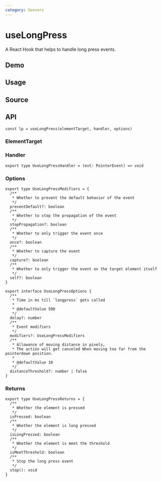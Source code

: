```yaml
---
category: Sensors
---
```


# useLongPress


<HooksType category="Sensors" />

A React Hook that helps to handle long press events.

## Demo


<App />

## Usage



## Source


<Source />

## API

```tsx
const lp = useLongPress(elementTarget, handler, options)
```

### ElementTarget


<Tip type="target" />

### Handler

```tsx
export type UseLongPressHandler = (evt: PointerEvent) => void
```

### Options

```tsx
export type UseLongPressModifiers = {
  /**
   * Whether to prevent the default behavior of the event
   */
  preventDefault?: boolean
  /**
   * Whether to stop the propagation of the event
   */
  stopPropagation?: boolean
  /**
   * Whether to only trigger the event once
   */
  once?: boolean
  /**
   * Whether to capture the event
   */
  capture?: boolean
  /**
   * Whether to only trigger the event on the target element itself
   */
  self?: boolean
}

export interface UseLongPressOptions {
  /**
   * Time in ms till `longpress` gets called
   *
   * @defaultValue 500
   */
  delay?: number
  /**
   * Event modifiers
   */
  modifiers?: UseLongPressModifiers
  /**
   * Allowance of moving distance in pixels,
   * The action will get canceled When moving too far from the pointerdown position.
   *
   * @defaultValue 10
   */
  distanceThreshold?: number | false
}
```

### Returns

```tsx
export type UseLongPressReturns = {
  /**
   * Whether the element is pressed
   */
  isPressed: boolean
  /**
   * Whether the element is long pressed
   */
  isLongPressed: boolean
  /**
   * Whether the element is meet the threshold
   */
  isMeetThreshold: boolean
  /**
   * Stop the long press event
   */
  stop(): void
}
```
